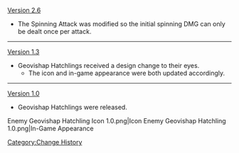 [[Version 2.6]]
* The Spinning Attack was modified so the initial spinning DMG can only be dealt once per attack.
----
[[Version 1.3]]
* Geovishap Hatchlings received a design change to their eyes.
** The icon and in-game appearance were both updated accordingly.
----
[[Version 1.0]]
* Geovishap Hatchlings were released.
<gallery hideaddbutton="true" captionalign="center">
Enemy Geovishap Hatchling Icon 1.0.png|Icon
Enemy Geovishap Hatchling 1.0.png|In-Game Appearance
</gallery>
<noinclude>[[Category:Change History]]</noinclude>